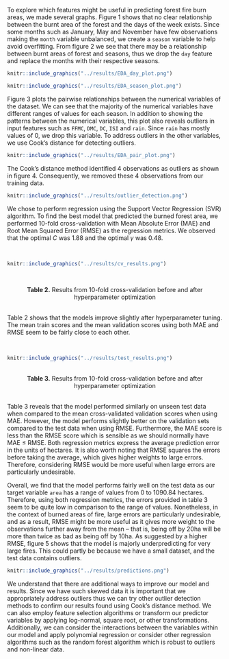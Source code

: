 To explore which features might be useful in predicting forest fire burn areas, we made several graphs. Figure 1 shows that no clear relationship between the burnt area of the forest and the days of the week exists. Since some months such as January, May and November have few observations making the  `month` variable unbalanced, we create a `season` variable to help avoid overfitting. From figure 2 we see that there may be a relationship between burnt areas of forest and seasons, thus we drop the `day` feature and replace the months with their respective seasons. 


```r
knitr::include_graphics("../results/EDA_day_plot.png")
```


```r
knitr::include_graphics("../results/EDA_season_plot.png")
```

Figure 3 plots the pairwise relationships between the numerical variables of the dataset. We can see that the majority of the numerical variables have different ranges of values for each season. In addition to showing the patterns between the numerical variables, this plot also reveals outliers in input features such as `FFMC`, `DMC`, `DC`, `ISI` and `rain`. Since `rain` has mostly values of 0, we drop this variable. To address outliers in the other variables, we use Cook's distance for detecting outliers. 


```r
knitr::include_graphics("../results/EDA_pair_plot.png")
```

The Cook's distance method identified 4 observations as outliers as shown in figure 4. Consequently, we removed these 4 observations from our training data. 

```r
knitr::include_graphics("../results/outlier_detection.png")
```

We chose to perform regression using the Support Vector Regression (SVR) algorithm. To find the best model that predicted the burned forest area, we performed 10-fold cross-validation with Mean Absolute Error (MAE) and Root Mean Squared Error (RMSE) as the regression metrics. We observed that the optimal $C$ was $1.88$ and the optimal $\gamma$ was $0.48$.

<br>

```r
knitr::include_graphics("../results/cv_results.png")
```

<br>

<center>**Table 2.** Results from 10-fold cross-validation before and after hyperparameter optimization</center>

<br>
Table 2 shows that the models improve slightly after hyperparameter tuning. The mean train scores and the mean validation scores using both MAE and RMSE seem to be fairly close to each other.

<br>

```r
knitr::include_graphics("../results/test_results.png")
```
<br>
<center>**Table 3.** Results from 10-fold cross-validation before and after hyperparameter optimization</center>

<br>
Table 3 reveals that the model performed similarly on unseen test data when compared to the mean cross-validated validation scores when using MAE. However, the model performs slightly better on the validation sets compared to the test data when using RMSE. Furthermore, the MAE score is less than the RMSE score which is sensible as we should normally have MAE $\leq$ RMSE. Both regression metrics express the average prediction error in the units of hectares. It is also worth noting that RMSE squares the errors before taking the average, which gives higher weights to large errors. Therefore, considering RMSE would be more useful when large errors are particularly undesirable. 

Overall, we find that the model performs fairly well on the test data as our target variable `area` has a range of values from $0$ to $1090.84$ hectares. Therefore, using both regression metrics, the errors provided in table 3 seem to be quite low in comparison to the range of values. Nonetheless, in the context of burned areas of fire, large errors are particularly undesirable, and as a result, RMSE might be more useful as it gives more weight to the observations further away from the mean -- that is, being off by 20ha will be more than twice as bad as being off by 10ha. As suggested by a higher RMSE, figure 5 shows that the model is majorly underpredicting for very large fires. This could partly be because we have a small dataset, and the test data contains outliers.

```r
knitr::include_graphics("../results/predictions.png")
```

We understand that there are additional ways to improve our model and results. Since we have such skewed data it is important that we appropriately address outliers thus we can try other outlier detection methods to confirm our results found using Cook's distance method. We can also employ feature selection algorithms or transform our predictor variables by applying log-normal, square root, or other transformations. Additionally, we can consider the interactions between the variables within our model and apply polynomial regression or consider other regression algorithms such as the random forest algorithm which is robust to outliers and non-linear data.